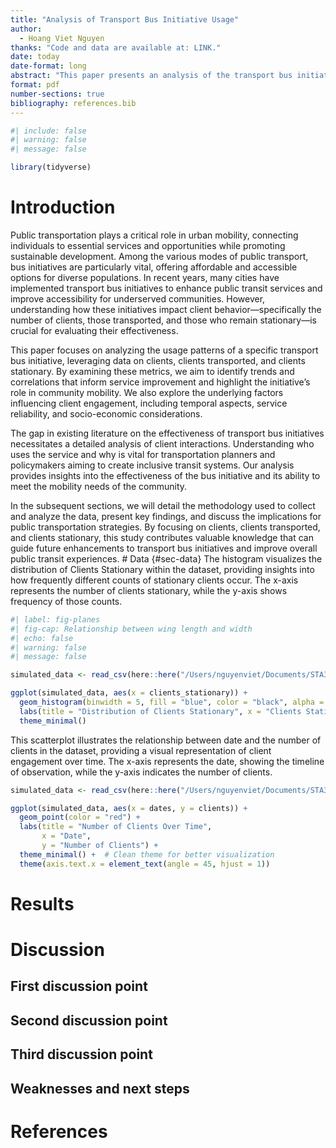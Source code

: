 ```yaml
---
title: "Analysis of Transport Bus Initiative Usage"
author: 
  - Hoang Viet Nguyen
thanks: "Code and data are available at: LINK."
date: today
date-format: long
abstract: "This paper presents an analysis of the transport bus initiative usage, with a specific focus on three key variables: clients, clients transported, and clients stationary. The dataset, consisting of daily records, is explored using various statistical distributions to understand the behavior of these variables and assess the performance of the bus initiative."
format: pdf
number-sections: true
bibliography: references.bib
---
```


```r
#| include: false
#| warning: false
#| message: false

library(tidyverse)
```


# Introduction
Public transportation plays a critical role in urban mobility, connecting individuals to essential services and opportunities while promoting sustainable development. Among the various modes of public transport, bus initiatives are particularly vital, offering affordable and accessible options for diverse populations. In recent years, many cities have implemented transport bus initiatives to enhance public transit services and improve accessibility for underserved communities. However, understanding how these initiatives impact client behavior—specifically the number of clients, those transported, and those who remain stationary—is crucial for evaluating their effectiveness.

This paper focuses on analyzing the usage patterns of a specific transport bus initiative, leveraging data on clients, clients transported, and clients stationary. By examining these metrics, we aim to identify trends and correlations that inform service improvement and highlight the initiative's role in community mobility. We also explore the underlying factors influencing client engagement, including temporal aspects, service reliability, and socio-economic considerations.

The gap in existing literature on the effectiveness of transport bus initiatives necessitates a detailed analysis of client interactions. Understanding who uses the service and why is vital for transportation planners and policymakers aiming to create inclusive transit systems. Our analysis provides insights into the effectiveness of the bus initiative and its ability to meet the mobility needs of the community.

In the subsequent sections, we will detail the methodology used to collect and analyze the data, present key findings, and discuss the implications for public transportation strategies. By focusing on clients, clients transported, and clients stationary, this study contributes valuable knowledge that can guide future enhancements to transport bus initiatives and improve overall public transit experiences.
# Data {#sec-data}
The histogram visualizes the distribution of Clients Stationary within the dataset, providing insights into how frequently different counts of stationary clients occur. The x-axis represents the number of clients stationary, while the y-axis shows frequency of those counts.
```r
#| label: fig-planes
#| fig-cap: Relationship between wing length and width
#| echo: false
#| warning: false
#| message: false

simulated_data <- read_csv(here::here("/Users/nguyenviet/Documents/STA304 - paper 1/data/raw_data/simulated_data.csv"))

ggplot(simulated_data, aes(x = clients_stationary)) +
  geom_histogram(binwidth = 5, fill = "blue", color = "black", alpha = 0.7) +
  labs(title = "Distribution of Clients Stationary", x = "Clients Stationary", y = "Frequency") +
  theme_minimal()
```

This scatterplot illustrates the relationship between date and the number of clients in the dataset, providing a visual representation of client engagement over time. The x-axis represents the date, showing the timeline of observation, while the y-axis indicates the number of clients.
```r
simulated_data <- read_csv(here::here("/Users/nguyenviet/Documents/STA304 - paper 1/data/raw_data/simulated_data.csv"))

ggplot(simulated_data, aes(x = dates, y = clients)) +
  geom_point(color = "red") + 
  labs(title = "Number of Clients Over Time",
       x = "Date",
       y = "Number of Clients") +
  theme_minimal() +  # Clean theme for better visualization
  theme(axis.text.x = element_text(angle = 45, hjust = 1))
```

# Results


# Discussion

## First discussion point {#sec-first-point}

## Second discussion point

## Third discussion point

## Weaknesses and next steps


\appendix

# References
